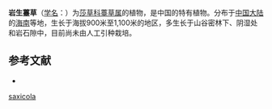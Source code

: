 {{Speciesbox
| name = 岩生薹草
| status = 
| status_system = 
| image =
| genus = Carex
| species = saxicola
| authority = Tang et Wang
}}

'''岩生薹草'''（[[学名|学名]]：{{lang|la|''Carex saxicola''}}）为[[莎草科|莎草科]][[薹草属|薹草属]]的植物，是中国的特有植物。分布于[[中国大陆|中国大陆]]的[[海南|海南]]等地，生长于海拔900米至1,100米的地区，多生长于山谷密林下、阴湿处和岩石隙中，目前尚未由人工引种栽培。

== 参考文献 ==
<div class="references-small">
* {{cite web| url =http://www.bioinfo.cn/db05/KmzwSpecies.php?action=view&id=6239| title =岩生薹草| work =《中国高等植物数据库全库》| publisher =中国科学院微生物研究所| author =昆明植物研究所| accessdate =2009-02-24| deadurl =yes| archiveurl =https://web.archive.org/web/20160305055315/http://www.bioinfo.cn/db05/KmzwSpecies.php?action=view&id=6239| archivedate =2016-03-05}}
</div>
{{Taxonbar|from=Q11049594}}

{{DEFAULTSORT:Carex saxicola}}
[[Category:薹草属|saxicola]]


{{Carex-stub}}